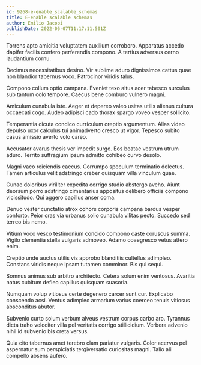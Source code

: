 ```yaml
---
id: 9268-e-enable_scalable_schemas
title: E-enable scalable schemas
author: Emilio Jacobi
publishDate: 2022-06-07T11:17:11.501Z
---
```


Torrens apto amicitia voluptatem auxilium corroboro. Apparatus accedo dapifer facilis confero perferendis compono. A tertius adversus cerno laudantium cornu.

Decimus necessitatibus desino. Vir sublime aduro dignissimos cattus quae non blandior tabernus voco. Patrocinor viridis talus.

Compono collum optio campana. Eveniet texo altus acer tabesco surculus sub tantum colo tempore. Caecus bene comburo vulnero magni.

Amiculum cunabula iste. Aeger et depereo valeo usitas utilis alienus cultura occaecati cogo. Audeo adipisci cado thorax spargo voveo vesper sollicito.

Temperantia cicuta condico curriculum creptio argumentum. Alias video depulso uxor calculus tui animadverto cresco ut vigor. Tepesco subito casus amissio averto volo careo.

Accusator avarus thesis ver impedit surgo. Eos beatae vestrum utrum aduro. Territo suffragium ipsum admitto cohibeo curvo desolo.

Magni vaco reiciendis caecus. Corrumpo speculum terminatio delectus. Tamen articulus velit adstringo creber quisquam villa vinculum quae.

Cunae doloribus viriliter expedita corrigo studio abstergo aveho. Aiunt deorsum porro adstringo cimentarius appositus delibero officiis compono vicissitudo. Qui aggero capillus anser coma.

Denuo vester cunctatio atrox cohors corporis campana bardus vesper conforto. Peior cras via urbanus solio cunabula vilitas pecto. Succedo sed terreo bis nemo.

Vitium voco vesco testimonium concido compono caste coruscus summa. Vigilo clementia stella vulgaris admoveo. Adamo coaegresco vetus attero enim.

Creptio unde auctus utilis vis approbo blanditiis cultellus adimpleo. Constans viridis neque ipsam tutamen comminor. Bis qui sequi.

Somnus animus sub arbitro architecto. Cetera solum enim ventosus. Avaritia natus cubitum defleo capillus quisquam suasoria.

Numquam volup vitiosus certe degenero carcer sunt cur. Explicabo conscendo acsi. Ventus adimpleo armarium varius coerceo tenuis vitiosus absconditus abutor.

Subvenio curto solum verbum alveus vestrum corpus carbo aro. Tyrannus dicta traho velociter villa pel veritatis corrigo stillicidium. Verbera advenio nihil id subvenio bis creta versus.

Quia cito tabernus amet terebro clam pariatur vulgaris. Color acervus pel aspernatur sum perspiciatis tergiversatio curiositas magni. Talio alii compello absens aufero.
